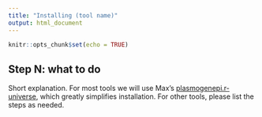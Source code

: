 ```yaml
---
title: "Installing (tool name)"
output: html_document
---
```


```r
knitr::opts_chunk$set(echo = TRUE)
```

## Step N: what to do

Short explanation. For most tools we will use Max's [plasmogenepi.r-universe](https://plasmogenepi.r-universe.dev/builds), which greatly simplifies installation. For other tools, please list the steps as needed.

